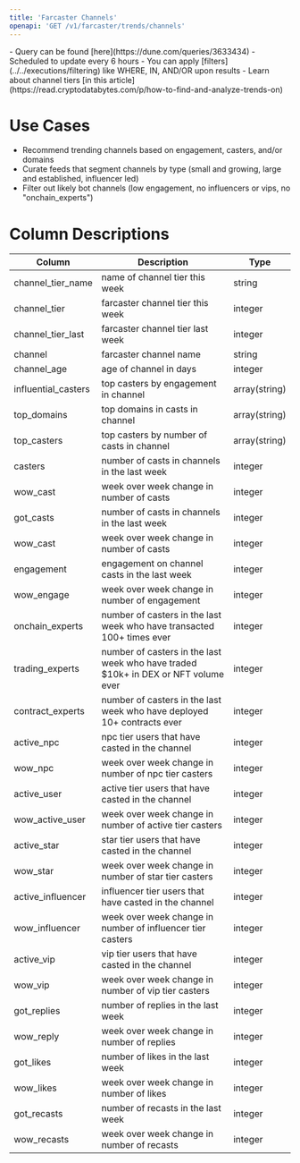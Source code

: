 ```yaml
---
title: 'Farcaster Channels'
openapi: 'GET /v1/farcaster/trends/channels'
---
```


<Note>
- Query can be found [here](https://dune.com/queries/3633434)
- Scheduled to update every 6 hours
- You can apply [filters](../../executions/filtering) like WHERE, IN, AND/OR upon results
- Learn about channel tiers [in this article](https://read.cryptodatabytes.com/p/how-to-find-and-analyze-trends-on)
</Note>

# Use Cases

- Recommend trending channels based on engagement, casters, and/or domains
- Curate feeds that segment channels by type (small and growing, large and established, influencer led)
- Filter out likely bot channels (low engagement, no influencers or vips, no "onchain_experts")

# Column Descriptions

| Column                | Description                           | Type       |
| --------------------- | ------------------------------------- | ---------- |
| channel_tier_name     | name of channel tier this week       | string     |
| channel_tier          | farcaster channel tier this week          | integer        |
| channel_tier_last     | farcaster channel tier last week          | integer        |
| channel               | farcaster channel name              | string        |
| channel_age           | age of channel in days               | integer     |
| influential_casters   | top casters by engagement in channel| array(string) |
| top_domains | top domains in casts in channel | array(string) |
| top_casters | top casters by number of casts in channel | array(string) |
| casters             | number of casts in channels in the last week | integer |
| wow_cast              | week over week change in number of casts  | integer |
| got_casts             | number of casts in channels in the last week | integer |
| wow_cast              | week over week change in number of casts  | integer |
| engagement            | engagement on channel casts in the last week | integer |
| wow_engage            | week over week change in number of engagement | integer |
| onchain_experts    | number of casters in the last week who have transacted 100+ times ever | integer |
| trading_experts | number of casters in the last week who have traded $10k+ in DEX or NFT volume ever | integer |
| contract_experts  | number of casters in the last week who have deployed 10+ contracts ever | integer |
| active_npc            | npc tier users that have casted in the channel  | integer        |
| wow_npc               | week over week change in number of npc tier casters | integer |
| active_user           | active tier users that have casted in the channel | integer        |
| wow_active_user       | week over week change in number of active tier casters | integer      |
| active_star           | star tier users that have casted in the channel | integer     |
| wow_star              | week over week change in number of star tier casters  | integer     |
| active_influencer     | influencer tier users that have casted in the channel    | integer        |
| wow_influencer        | week over week change in number of influencer tier casters  | integer        |
| active_vip            | vip tier users that have casted in the channel  | integer        |
| wow_vip               | week over week change in number of vip tier casters | integer        |
| got_replies           | number of replies in the last week | integer     |
| wow_reply             | week over week change in number of replies    | integer        |
| got_likes             | number of likes in the last week | integer  |
| wow_likes             | week over week change in number of likes    | integer        |
| got_recasts           | number of recasts in the last week | integer  |
| wow_recasts           | week over week change in number of recasts | integer |
